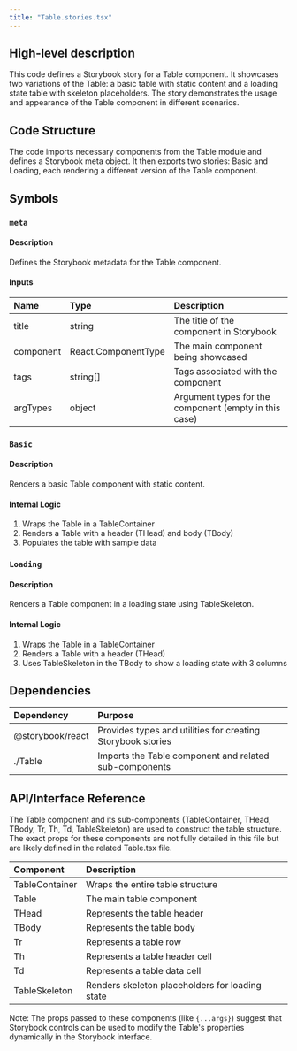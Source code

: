 ```yaml
---
title: "Table.stories.tsx"
---
```


## High-level description
This code defines a Storybook story for a Table component. It showcases two variations of the Table: a basic table with static content and a loading state table with skeleton placeholders. The story demonstrates the usage and appearance of the Table component in different scenarios.

## Code Structure
The code imports necessary components from the Table module and defines a Storybook meta object. It then exports two stories: Basic and Loading, each rendering a different version of the Table component.

## Symbols

### `meta`
#### Description
Defines the Storybook metadata for the Table component.

#### Inputs
| Name | Type | Description |
|:-----|:-----|:------------|
| title | string | The title of the component in Storybook |
| component | React.ComponentType | The main component being showcased |
| tags | string[] | Tags associated with the component |
| argTypes | object | Argument types for the component (empty in this case) |

### `Basic`
#### Description
Renders a basic Table component with static content.

#### Internal Logic
1. Wraps the Table in a TableContainer
2. Renders a Table with a header (THead) and body (TBody)
3. Populates the table with sample data

### `Loading`
#### Description
Renders a Table component in a loading state using TableSkeleton.

#### Internal Logic
1. Wraps the Table in a TableContainer
2. Renders a Table with a header (THead)
3. Uses TableSkeleton in the TBody to show a loading state with 3 columns

## Dependencies
| Dependency | Purpose |
|:-----------|:--------|
| @storybook/react | Provides types and utilities for creating Storybook stories |
| ./Table | Imports the Table component and related sub-components |

## API/Interface Reference
The Table component and its sub-components (TableContainer, THead, TBody, Tr, Th, Td, TableSkeleton) are used to construct the table structure. The exact props for these components are not fully detailed in this file but are likely defined in the related Table.tsx file.

| Component | Description |
|:----------|:------------|
| TableContainer | Wraps the entire table structure |
| Table | The main table component |
| THead | Represents the table header |
| TBody | Represents the table body |
| Tr | Represents a table row |
| Th | Represents a table header cell |
| Td | Represents a table data cell |
| TableSkeleton | Renders skeleton placeholders for loading state |

Note: The props passed to these components (like `{...args}`) suggest that Storybook controls can be used to modify the Table's properties dynamically in the Storybook interface.